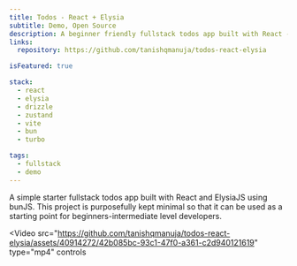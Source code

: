 ```yaml
---
title: Todos - React + Elysia
subtitle: Demo, Open Source
description: A beginner friendly fullstack todos app built with React - Elysia with Bun as the runtime.
links:
  repository: https://github.com/tanishqmanuja/todos-react-elysia

isFeatured: true

stack:
  - react
  - elysia
  - drizzle
  - zustand
  - vite
  - bun
  - turbo

tags:
  - fullstack
  - demo
---
```



A simple starter fullstack todos app built with React and ElysiaJS using bunJS. This project is purposefully kept minimal so that it can be used as a starting point for beginners-intermediate level developers.

<Video
  src="https://github.com/tanishqmanuja/todos-react-elysia/assets/40914272/42b085bc-93c1-47f0-a361-c2d940121619"
  type="mp4"
  controls
></Video>
